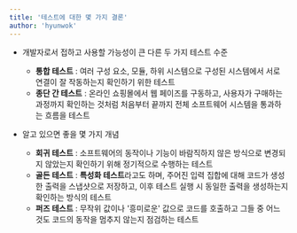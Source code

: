 ```yaml
---
title: '테스트에 대한 몇 가지 결론'
author: 'hyunwok'
---
```


- 개발자로서 접하고 사용할 가능성이 큰 다른 두 가지 테스트 수준
    - **통합 테스트** : 여러 구성 요소, 모듈, 하위 시스템으로 구성된 시스템에서 서로 연결이 잘 작동하는지 확인하기 위한 테스트
    - **종단 간 테스트** : 온라인 쇼핑몰에서 웹 페이즈를 구동하고, 사용자가 구매하는 과정까지 확인하는 것처럼 처음부터 끝까지 전체 소프트웨어 시스템을 통과하는 흐름을 테스트 

- 알고 있으면 좋을 몇 가지 개념
    - **회귀 테스트** : 소프트웨어의 동작이나 기능이 바람직하지 않은 방식으로 변경되지 않았는지 확인하기 위해 정기적으로 수행하는 테스트
    - **골든 테스트** : **특성화 테스트**라고도 하며, 주어진 입력 집합에 대해 코드가 생성한 출력을 스냅샷으로 저장하고, 이후 테스트 실행 시 동일한 출력을 생성하는지 확인하는 방식의 테스트
    - **퍼즈 테스트** : 무작위 값이나 '흥미로운' 값으로 코드를 호출하고 그들 중 어느 것도 코드의 동작을 멈추지 않는지 점검하는 테스트
